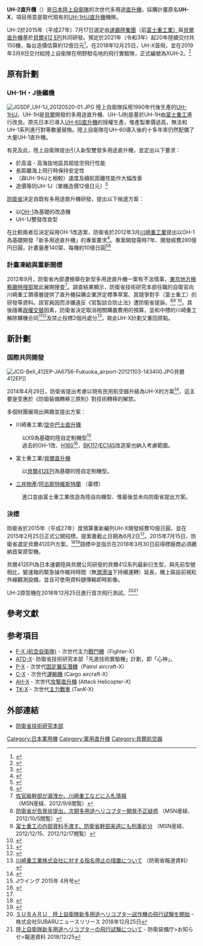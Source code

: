 {{Multiple image|align=right|direction=vertical|image1=Prototype of the UH-X ahead of her first flight.png|image2=XUH-2 and Mt.Fuji.jpg|width=250|footer=UH-X試作機首飛前在[[SUBARU|SUBARU]]宇都宮製作所攝(2018年12月25日)|正飛向[[明野駐屯地|明野駐屯地]]的XUH-2}}

'''UH-2直升機'''（{{lang-en|Utility Helicopter-2}}）是[[日本陸上自衛隊|日本陸上自衛隊]]的次世代多用途[[直升機|直升機]]，採購計畫原名'''UH-X'''，項目用意是取代現有的[[UH-1直升機|UH-1H/J直升機]]機隊。

UH-2於2015年（平成27年）7月17日選定由[[速霸陸|速霸陸集團]]（前[[富士重工業|富士重工業）]]與[[貝爾直升機公司|貝爾直升機]]基於[[貝爾422|貝爾412 EPI]]共同研發。預定於2021年（令和3年）起20年陸續交付共150機，每台造價估算約12億日元<ref name = "reuters150717">{{Cite web |url=http://jp.reuters.com/article/marketsNews/idJPL4N0ZX3DW20150717 |title=防衛省、陸自の次期ヘリ開発に富士重と米ベルを選定 |access-date=2015-08-16 |archive-date=2020-09-26 |archive-url=https://web.archive.org/web/20200926153334/https://jp.reuters.com/article/marketsNews/idJPL4N0ZX3DW20150717 |dead-url=no }}</ref>。在2018年12月25日，UH-X首飛，並在2019年3月8日交付給陸上自衛隊在明野駐屯地的飛行實驗隊，正式編號為XUH-2。<ref>{{Cite web|url=https://www.mod.go.jp/gsdf/akeno/photo.html|work=www.mod.go.jp|accessdate=2019-05-07|title=存档副本|archive-date=2019-04-14|archive-url=https://web.archive.org/web/20190414152042/https://www.mod.go.jp/gsdf/akeno/photo.html|dead-url=no}}</ref>

== 原有計劃 ==
=== UH-1H・J後繼機 ===
[[File:JGSDF_UH-1J_20120520-01.JPG|thumb]]
陸上自衛隊採用1990年代後生產的[[UH-1直升機|UH-1H/J]]，UH-1H是[[貝爾直升機公司|貝爾]]開發的多用途直升機、UH-1J則是基於UH-1H由[[富士重工業|富士重工]]進行改良。原先日本已導入[[UH-60直升機|UH-60直升機]]的授權生產，惟產製單價過高，無法和UH-1系列進行對等數量替換。陸上自衛隊在UH-60導入後的十多年來仍然配備了大量UH-1直升機。

有見及此，陸上自衛隊提出引入新型雙發多用途直升機，並定出以下要求：

* 於高温・高海抜地區具超低空飛行性能
* 長距離海上飛行時保持安定性
* （與UH-1H/Jと相較）速度及續航距離性能作大幅改善
* 造價等同UH-1J（單機造價12億日元）<ref name="ロイター">{{Cite web |url=http://jp.reuters.com/article/topNews/idJPKBN0EL2DP20140610 |title=自衛隊の次期ヘリ開発、川重・エアバスなど3連合が名乗り＝関係筋 |access-date=2015-08-16 |archive-date=2015-04-12 |archive-url=https://web.archive.org/web/20150412221110/http://jp.reuters.com/article/topNews/idJPKBN0EL2DP20140610 |dead-url=no }}</ref>
[[防衛省|防衛省]]決定自既有多用途直升機研發，提出以下候選方案：

* 以[[川崎OH-1|OH-1]]為基礎的改造機
* UH-1J雙發改良型

在比較兩者后決定採用OH-1改造案，防衛省於2012年3月[[川崎重工業|川崎重工業]]提出以OH-1為基礎開發「新多用途直升機」的專案要求<ref>{{Cite news| url = http://www.khi.co.jp/news/detail/20120328_2.html| title = 新多用途ヘリコプター（UH-X）を受注| newspaper = 川崎重工公式サイト| date = 2012-03-28| access-date = 2015-08-16| archive-url = https://web.archive.org/web/20120922004246/http://www.khi.co.jp/news/detail/20120328_2.html| archive-date = 2012-09-22| dead-url = yes}}</ref>。專案開發需時7年、開發經費280億円日圓，計畫量產140架、每機約10億日圓<ref>{{Cite news| url = http://www.tokyo-np.co.jp/article/national/news/CK2012030702000026.html| title = 東京新聞:多用途ヘリ　川重に決定　防衛省| newspaper = 東京新聞| date = 2012-03-07| deadurl = yes| archiveurl = https://archive.is/20120312153540/http://www.tokyo-np.co.jp/article/national/news/CK2012030702000026.html| archivedate = 2012-03-12| accessdate = 2015-08-16}}</ref><ref>{{Cite news| url = http://release.nikkei.co.jp/detail.cfm?relID=306296&lindID=4| title = 川崎重工、防衛省から陸上自衛隊向けの新多用途ヘリコプター（UH-X）を受注| newspaper = 日経プレスリリース| date = 2012-03-28| accessdate = 2015-08-16| archive-date = 2012-05-11| archive-url = https://web.archive.org/web/20120511222120/http://release.nikkei.co.jp/detail.cfm?relID=306296&lindID=4| dead-url = yes}}</ref>

=== 計畫凍結與重新開標 ===

2012年9月，防衛省內部遭檢舉在新型多用途直升機一案有不法情事，[[東京地方檢察廳|東京地方檢察廳]][[特搜部|特搜部]]就此展開搜査<ref>[http://sankei.jp.msn.com/affairs/news/120906/crm12090601490004-n1.htm 佐官級幹部が漏洩か、川崎重工などに入札情報] {{Wayback|url=http://sankei.jp.msn.com/affairs/news/120906/crm12090601490004-n1.htm |date=20121206120613 }}（MSN産経、2012/9/6閲覧）</ref>。調查結果顯示，防衛省技術研究本部任職的自衛官向川崎重工領導層提供了直升機採購企業評定標準草案、其競爭對手（富士重工）的研發等資料。該官員因而涉嫌違反《官製談合防止法》遭防衛省提訴。<ref>[http://sankei.jp.msn.com/affairs/news/121002/crm12100214040010-n1.htm 防衛省が告発状提出、次期多用途ヘリコプター開発不正疑惑] {{Webarchive|url=https://archive.is/20130104044449/http://sankei.jp.msn.com/affairs/news/121002/crm12100214040010-n1.htm |date=2013-01-04 }}（MSN産経、2012/10/5閲覧）</ref><ref>[http://sankei.jp.msn.com/affairs/news/121215/crm12121500560000-n1.htm 富士重工の内部資料手渡す、防衛省幹部来週にも刑事処分] {{Wayback|url=http://sankei.jp.msn.com/affairs/news/121215/crm12121500560000-n1.htm |date=20130103132504 }}（MSN産経、2012/12/15、2012/12/17閲覧）</ref> <ref>{{Cite web |url=http://sankei.jp.msn.com/affairs/news/121220/crm12122017290013-n1.htm |title=2等陸佐2人を略式起訴 |accessdate=2015-08-16 |archive-date=2012-12-20 |archive-url=https://web.archive.org/web/20121220121856/http://sankei.jp.msn.com/affairs/news/121220/crm12122017290013-n1.htm |dead-url=yes }}</ref>。其後隨著[[第46回眾議院議員總選舉|政權交替]]因素，防衛省決定取消相關購置費用的預算，並和中標的川崎重工解除購機合同<ref>{{Cite web |url=http://sankei.jp.msn.com/affairs/news/130111/crm13011114290014-n1.htm |title=陸自ヘリ開発「白紙」 官製談合事件で小野寺防衛相 MSN |accessdate=2015-08-16 |archive-date=2013-01-11 |archive-url=https://web.archive.org/web/20130111053720/http://sankei.jp.msn.com/affairs/news/130111/crm13011114290014-n1.htm |dead-url=yes }}</ref><ref>{{Cite web |url=http://sankei.jp.msn.com/affairs/news/121221/crm12122100070000-n1.htm |title=次世代ヘリ白紙化も、尖閣防衛に影響 |accessdate=2015-08-16 |archive-date=2013-01-01 |archive-url=https://web.archive.org/web/20130101064505/http://sankei.jp.msn.com/affairs/news/121221/crm12122100070000-n1.htm |dead-url=yes }}</ref>及禁止投標2個月處分<ref>[http://www.mod.go.jp/j/press/news/2013/07/31e.html 川崎重工業株式会社に対する指名停止の措置について] {{Wayback|url=http://www.mod.go.jp/j/press/news/2013/07/31e.html |date=20150924105034 }}（防衛省報道資料）</ref>，故此UH-X計劃又重回原點。


== 新計劃 ==
=== 国際共同開發 ===
[[File:JCG-Bell_412EP-JA6756-Fukuoka_airport-20121103-143400.JPG|thumb]]貝爾412EP]]

2014年4月29日，防衛省提出考慮以現有民用航空器升級為UH-X的方案<ref>{{Cite web |url=http://flyteam.jp/news/article/34908 |title=防衛省、UH-X新規国内開発を断念か？ |access-date=2015-08-16 |archive-date=2016-03-04 |archive-url=https://web.archive.org/web/20160304203055/http://flyteam.jp/news/article/34908 |dead-url=no }}</ref>，這主要是受惠於《防衛裝備轉移三原則》對技術轉移的解禁。

多個財團展現出興趣並提出方案：
*川崎重工業/[[空中巴士直升機公司|空中巴士直升機]]
:以X9為基礎的陸自定制機型<ref>Jウイング 2015年 4月号</ref>
:過去的OH-1改、[[H160_(航空機)|H160]]<ref name="aviation week">{{Cite web |url=http://aviationweek.com/defense/airbus-offers-x4-japanese-army-uh-x |title=Airbus Offers X4 For Japanese Army UH-X |access-date=2015-08-16 |archive-date=2015-01-12 |archive-url=https://web.archive.org/web/20150112164604/http://aviationweek.com/defense/airbus-offers-x4-japanese-army-uh-x |dead-url=no }}</ref>、[[川崎BK117|BK117]]/[[欧直EC145直升机|EC145]]改造案也納入考慮範圍。
*富士重工業/[[貝爾直升機公司|貝爾直升機]] 
:以[[貝爾412直升機|貝爾412EPI]]為基礎的陸自定制機型。
*[[三井物產|三井物產]]/[[阿古斯特維斯特蘭|阿古斯特維斯特蘭]] （棄標）
:進口{{Tsl|en|AgustaWestland AW169|AW169直升機|AW169}}並由富士重工業改造為陸自向機型、惟最後並未向防衛省提出方案。

=== 決標 ===
防衛省於2015年（平成27年）度預算重新編列UH-X開發經費10億日圓，並在2015年2月25日正式公開招標，提案書截止日期為6月2日<ref name="flyteam"/>。2015年7月15日，防衛省選定貝爾412EPI方案。<ref>{{Cite web |url=http://www.aviationwire.jp/archives/66158 |title=UH-X、ベル412EPI発展型に　ガリソンCEOに聞く |access-date=2015-08-16 |archive-date=2021-02-24 |archive-url=https://web.archive.org/web/20210224203032/https://www.aviationwire.jp/archives/66158 |dead-url=no }}</ref><ref>{{Cite web |url=http://www.mod.go.jp/j/press/news/2015/07/17d.html |title=陸上自衛隊新多用途ヘリコプター（UH-X）の開発事業者決定について |access-date=2015-08-16 |archive-date=2021-01-21 |archive-url=https://web.archive.org/web/20210121092905/https://www.mod.go.jp/j/press/news/2015/07/17d.html |dead-url=no }}</ref>競標中並指示在2018年3月30日前得標廠商必須繳納首架原型機。

貝爾412EPI為日本速霸陸與貝爾公司研發的貝爾412系列最新衍生型，與先前型號相比，變速箱的緊急操作維持時間（無[[潤滑油|潤滑油]]下持續運轉）延長，機上裝設前視紅外線觀測設備，並且可使用資料鏈傳輸即時影像。

UH-2原型機在2018年12月25日進行首次飛行測試。<ref>[https://www.subaru.co.jp/press/news/2018_12_25_6678/ ＳＵＢＡＲＵ　陸上自衛隊新多用途ヘリコプター試作機の飛行試験を開始] {{Wayback|url=https://www.subaru.co.jp/press/news/2018_12_25_6678/ |date=20210509140208 }} - 株式会社SUBARUニュースリリース 2018年12月25日</ref><ref>[http://www.mod.go.jp/atla/pinup/pinup301225.pdf 陸上自衛隊新多用途ヘリコプターの飛行試験について] {{Wayback|url=http://www.mod.go.jp/atla/pinup/pinup301225.pdf |date=20210119192050 }} - 防衛装備庁>お知らせ>報道資料 2018/12/25</ref>
== 參考文獻 ==
{{reflist|3}}

== 参考項目 ==
* [[F-X_(航空自衛隊)|F-X (航空自衛隊)]] - 次世代主力[[戰鬥機|戰鬥機]]（Fighter-X）
* [[ATD-X|ATD-X]]- 防衛省技術研究本部「先進技術實驗機」計劃，即「心神」。
* [[P-1海上巡邏機|P-X]] - 次世代[[固定翼機|固定翼]][[反潛機|反潛機]]（Patrol aircraft-X）
* [[XC-2運輸機|C-X]] - 次世代[[運輸機|運輸機]] (Cargo aircraft-X)
* [[AH-X|AH-X]] - 次世代[[攻撃直升機|攻撃直升機]] (Attack Helicopter-X)
* [[TK-X|TK-X]] - 次世代[[主力戰車|主力戰車]] (TanK-X)

== 外部連結 ==
* [http://www.mod.go.jp/trdi/ 防衛省技術研究本部]{{Wayback|url=http://www.mod.go.jp/trdi/ |date=20080219191234 }}{{ja}}

{{Bell Aircraft}}

[[Category:日本軍用機|Category:日本軍用機]]
[[Category:軍用直升機|Category:軍用直升機]]
[[Category:貝爾航空器|Category:貝爾航空器]]